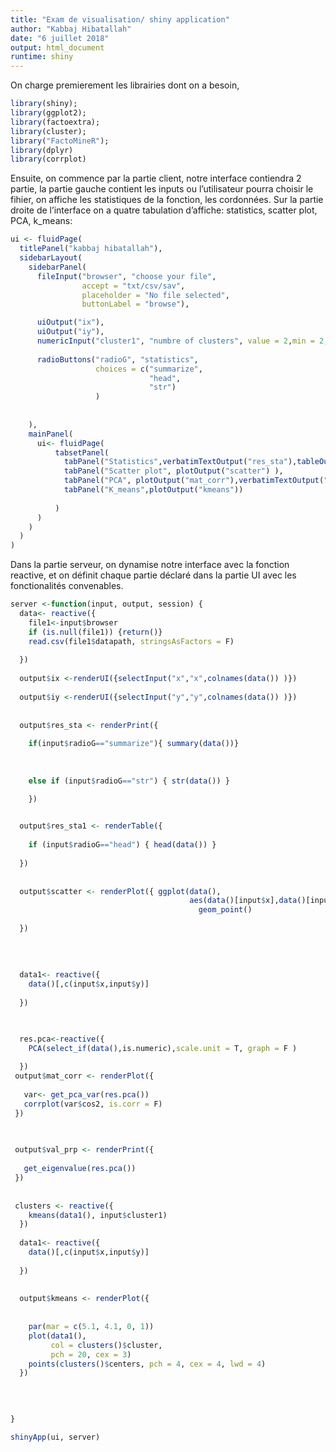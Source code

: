 ---
title: "Exam de visualisation/ shiny application"
author: "Kabbaj Hibatallah"
date: "6 juillet 2018"
output: html_document
runtime: shiny
---

On charge premierement les librairies dont on a besoin,

```{r }
library(shiny);
library(ggplot2);
library(factoextra);
library(cluster);
library("FactoMineR");
library(dplyr)
library(corrplot)
```

Ensuite, on commence par la partie client, notre interface contiendra 2 partie, la partie gauche contient les inputs ou l'utilisateur pourra choisir le fihier, on affiche les statistiques de la fonction, les cordonnées.
Sur la partie droite de l'interface on a quatre tabulation d'affiche: statistics, scatter plot, PCA, k_means:
```{r }
ui <- fluidPage(
  titlePanel("kabbaj hibatallah"),
  sidebarLayout(
    sidebarPanel(
      fileInput("browser", "choose your file",
                accept = "txt/csv/sav",
                placeholder = "No file selected",
                buttonLabel = "browse"),

      uiOutput("ix"),
      uiOutput("iy"),
      numericInput("cluster1", "numbre of clusters", value = 2,min = 2, max = 49),
      
      radioButtons("radioG", "statistics",
                   choices = c("summarize",
                               "head",
                               "str")
                   )
   
      
    ),
    mainPanel(
      ui<- fluidPage(
          tabsetPanel(
            tabPanel("Statistics",verbatimTextOutput("res_sta"),tableOutput("res_sta1")),
            tabPanel("Scatter plot", plotOutput("scatter") ),
            tabPanel("PCA", plotOutput("mat_corr"),verbatimTextOutput("val_prp")),
            tabPanel("K_means",plotOutput("kmeans"))
            
          )
      )
    )
  )
)
```

Dans la partie serveur, on dynamise notre interface avec la fonction reactive,
et on définit chaque partie déclaré dans la partie UI avec les fonctionalités
convenables.
```{r }
server <-function(input, output, session) {
  data<- reactive({
    file1<-input$browser
    if (is.null(file1)) {return()}
    read.csv(file1$datapath, stringsAsFactors = F)
    
  })
  
  output$ix <-renderUI({selectInput("x","x",colnames(data()) )})
  
  output$iy <-renderUI({selectInput("y","y",colnames(data()) )})
  
  
  output$res_sta <- renderPrint({ 
    
    if(input$radioG=="summarize"){ summary(data())} 
    
   
    
    else if (input$radioG=="str") { str(data()) }

    })

  
  output$res_sta1 <- renderTable({
    
    if (input$radioG=="head") { head(data()) }
    
  })
  
  
  output$scatter <- renderPlot({ ggplot(data(), 
                                        aes(data()[input$x],data()[input$y])) +
                                          geom_point()
  
  })
  
  
 
  
  data1<- reactive({
    data()[,c(input$x,input$y)]
    
  })
  


  res.pca<-reactive({
    PCA(select_if(data(),is.numeric),scale.unit = T, graph = F )
    
  })  
 output$mat_corr <- renderPlot({
   
   var<- get_pca_var(res.pca())
   corrplot(var$cos2, is.corr = F)
 })

 
 
 output$val_prp <- renderPrint({
   
   get_eigenvalue(res.pca())
 })
 
 
 clusters <- reactive({
    kmeans(data1(), input$cluster1)
  })
  
  data1<- reactive({
    data()[,c(input$x,input$y)]
    
  })
  
  
  output$kmeans <- renderPlot({ 
    
    
    par(mar = c(5.1, 4.1, 0, 1))
    plot(data1(),
         col = clusters()$cluster,
         pch = 20, cex = 3)
    points(clusters()$centers, pch = 4, cex = 4, lwd = 4)
  })
  
 

 
}
```

```{r }
shinyApp(ui, server)
```






